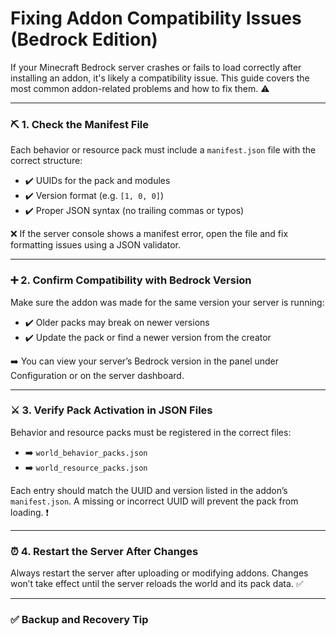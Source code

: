 # Fixing Addon Compatibility Issues (Bedrock Edition)

If your Minecraft Bedrock server crashes or fails to load correctly after installing an addon, it's likely a compatibility issue. This guide covers the most common addon-related problems and how to fix them. ⚠️

***

### ⛏️ 1. Check the Manifest File

Each behavior or resource pack must include a `manifest.json` file with the correct structure:

* ✔️ UUIDs for the pack and modules
* ✔️ Version format (e.g. `[1, 0, 0]`)
* ✔️ Proper JSON syntax (no trailing commas or typos)

❌ If the server console shows a manifest error, open the file and fix formatting issues using a JSON validator.

***

### ➕ 2. Confirm Compatibility with Bedrock Version

Make sure the addon was made for the same version your server is running:

* ✔️ Older packs may break on newer versions
* ✔️ Update the pack or find a newer version from the creator

➡️ You can view your server’s Bedrock version in the panel under Configuration or on the server dashboard.

***

### ⚔️ 3. Verify Pack Activation in JSON Files

Behavior and resource packs must be registered in the correct files:

* ➡️ `world_behavior_packs.json`
* ➡️ `world_resource_packs.json`

Each entry should match the UUID and version listed in the addon’s `manifest.json`. A missing or incorrect UUID will prevent the pack from loading. ❗

***

### ⏰ 4. Restart the Server After Changes

Always restart the server after uploading or modifying addons. Changes won’t take effect until the server reloads the world and its pack data. ✅

***

### ✅ Backup and Recovery Tip
